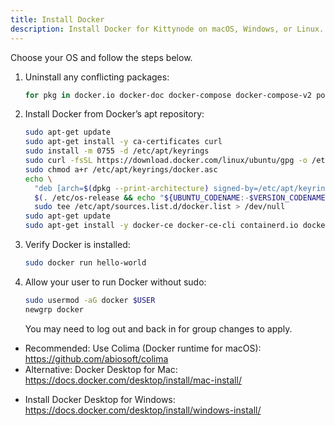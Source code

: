 ```yaml
---
title: Install Docker
description: Install Docker for Kittynode on macOS, Windows, or Linux.
---
```



Choose your OS and follow the steps below.

<Tabs>

  <TabItem label="Linux (Ubuntu)">

  <Steps>

  1. Uninstall any conflicting packages:

      ```bash
      for pkg in docker.io docker-doc docker-compose docker-compose-v2 podman-docker containerd runc; do sudo apt-get remove -y "$pkg"; done
      ```

  2. Install Docker from Docker’s apt repository:

      ```bash
      sudo apt-get update
      sudo apt-get install -y ca-certificates curl
      sudo install -m 0755 -d /etc/apt/keyrings
      sudo curl -fsSL https://download.docker.com/linux/ubuntu/gpg -o /etc/apt/keyrings/docker.asc
      sudo chmod a+r /etc/apt/keyrings/docker.asc
      echo \
        "deb [arch=$(dpkg --print-architecture) signed-by=/etc/apt/keyrings/docker.asc] https://download.docker.com/linux/ubuntu \
        $(. /etc/os-release && echo "${UBUNTU_CODENAME:-$VERSION_CODENAME}") stable" | \
        sudo tee /etc/apt/sources.list.d/docker.list > /dev/null
      sudo apt-get update
      sudo apt-get install -y docker-ce docker-ce-cli containerd.io docker-buildx-plugin docker-compose-plugin
      ```

  3. Verify Docker is installed:

      ```bash
      sudo docker run hello-world
      ```

  4. Allow your user to run Docker without sudo:

      ```bash
      sudo usermod -aG docker $USER
      newgrp docker
      ```

      You may need to log out and back in for group changes to apply.

  </Steps>

  </TabItem>

  <TabItem label="macOS">

  - Recommended: Use Colima (Docker runtime for macOS): https://github.com/abiosoft/colima
  - Alternative: Docker Desktop for Mac: https://docs.docker.com/desktop/install/mac-install/

  </TabItem>

  <TabItem label="Windows">

  - Install Docker Desktop for Windows: https://docs.docker.com/desktop/install/windows-install/

  </TabItem>

</Tabs>
